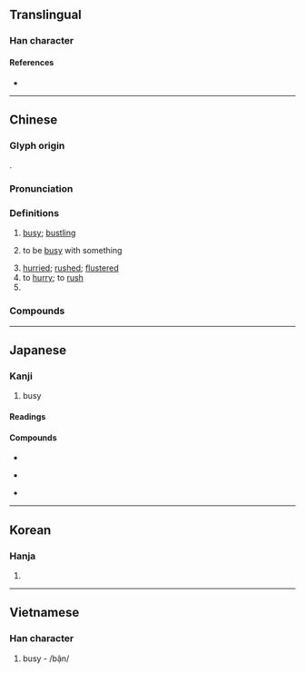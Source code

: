 {{also|忘}}
{{character info/new}}
==Translingual==
{{stroke order|strokes=6}}

===Han character===
{{Han char|rn=61|rad=心|as=03|sn=6|four=90010|canj=PYV|ids=⿰忄亡}}

====References====
* {{Han ref|kx=0377.010|dkj=10334|dj=0703.100|hdz=42272.160|uh=5FD9|ud=24537|bh=A6A3|bd=42659}}

----

==Chinese==
{{zh-forms}}

===Glyph origin===
{{Han etym}}
{{Han compound|忄|亡|c1=s|c2=p|ls=psc}}.

===Pronunciation===
{{zh-pron
|m=máng
|c=mong4
|h=pfs=mông
|md=mòng
|mn=bâng/bông
|mn_note=bâng - vernacular, bông - literary
|w=3maan
|mc=y
|oc=y
|cat=a,v
}}

===Definitions===
{{zh-hanzi}}

# [[busy]]; [[bustling]]
#: {{zh-x|你 最近 忙 嗎？|Are you '''busy''' lately?}}
# to be [[busy]] with something
#: {{zh-x|我 最近 忙 著[着]{zhe} 考試。|I've been '''busy with''' exams as of late.}}
# [[hurried]]; [[rushed]]; [[flustered]]
# to [[hurry]]; to [[rush]]
# {{surname|lang=zh}}

===Compounds===
{{zh-der|不忙不暴|不慌不忙|不用忙|不荒不忙|不著忙|不要忙|促忙|促忙促急|倉忙|公忙|冗忙|匆匆忙忙|匆忙|大力幫忙|大忙人|奔忙|幫倒忙|幫忙|心忙意急|忙上加忙|忙不擇價|忙不迭地|忙不迭的|忙不過來|忙中有錯|忙亂|忙了手腳|忙作一團|忙併|忙劫|忙劫劫|忙哈哈|忙工|忙忙|忙忙劫劫|忙忙叨叨|忙忙急急|忙忙碌碌|忙惚兒|忙手忙腳|忙投急趁|忙月|忙活|忙熱|忙碌|忙裡偷閒|忙迫|忙逼|急忙|急急忙忙|意急心忙|慌忙|慌忙無措|慌慌忙忙|慌手忙腳|手忙腳亂|手慌腳忙|擺忙|春忙|會家不忙|添忙|無事忙|煩忙|疾忙|白忙|百忙中|百般忙亂|瞎忙|窮忙|繁忙|胡擄忙亂|腳忙手亂|荒忙|著忙|趕忙|農忙|連忙|鬧忙}}

{{zh-cat|Beginning}}

----

==Japanese==

===Kanji===
{{ja-kanji|grade=c|rs=心03}}

# busy

====Readings====
{{ja-readings
|goon=もう
|kanon=ぼう
|kun=いそが-し.い
}}

====Compounds====
{{top3}}
* {{ja-r|多忙|たぼう}}
{{mid3}}
* {{ja-r|忙殺|ぼうさつ}}
{{mid3}}
* {{ja-r|忙中閑|ぼうちゅうかん}}
{{bottom}}

----

==Korean==

===Hanja===
{{ko-hanja|hangeul=망|eumhun=|mr=mang|y=mang}}

# {{defn|lang=ko|sort=心03}}

----

==Vietnamese==

===Han character===
{{vi-hantu|[[mang]]|rs=心03}}

# busy - /bận/